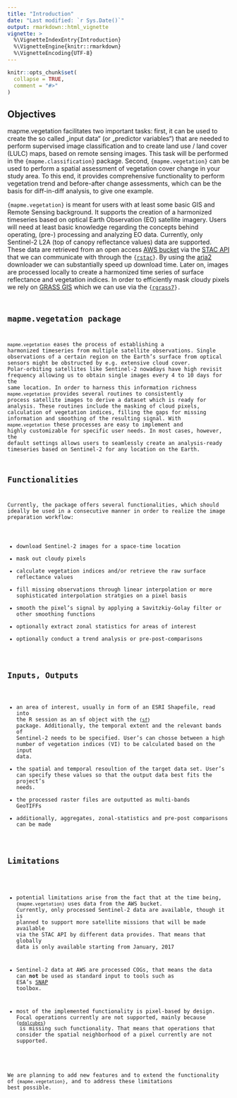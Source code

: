 ```yaml
---
title: "Introduction"
date: "Last modified: `r Sys.Date()`"
output: rmarkdown::html_vignette
vignette: >
  %\VignetteIndexEntry{Introduction}
  %\VignetteEngine{knitr::rmarkdown}
  %\VignetteEncoding{UTF-8}
---
```


```r
knitr::opts_chunk$set(
  collapse = TRUE,
  comment = "#>"
)
```

## Objectives 

mapme.vegetation facilitates two important tasks: first, it can be used to create 
the so called „input data“ (or „predictor variables“) that are needed to perform 
supervised image classification and to create land use / land cover (LULC) maps, 
based on remote sensing images. This task will be performed in the `{mapme.classification}` 
package. Second, `{mapme.vegetation}` can be used to perform a spatial assessment of 
vegetation cover change in your study area. To this end, it provides comprehensive 
functionality to perform vegetation trend and before-after change assessments, 
which can be the basis for diff-in-diff analysis, to give one example.

`{mapme.vegetation}` is meant for users with at least some basic GIS and Remote 
Sensing background. It supports the creation of a harmonized timeseries based on optical 
Earth Observation (EO) satellite imagery. Users will need at least basic knowledge 
regarding the concepts behind operating, (pre-) processing and analyzing EO data. 
Currently, only Sentinel-2 L2A (top of canopy reflectance values) data are supported. 
These data are retrieved from an open access [AWS bucket](https://registry.opendata.aws/sentinel-2/) via the [STAC API](https://stacspec.org/)
that we can communicate with through the <code>{[rstac](https://cran.r-project.org/web/packages/rstac/index.html)}</code>.
By using the [aria2](https://aria2.github.io/) downloader we can substantially 
speed up download time. Later on, images are processed locally to create a harmonized
time series of surface reflectance and vegetation indices. In order to efficiently
mask cloudy pixels we rely on [GRASS GIS](https://grass.osgeo.org/) which we can
use via the <code>{[rgrass7](https://cran.r-project.org/web/packages/rgrass7/index.html)}.

## mapme.vegetation package

`mapme.vegetation` eases the process of establishing a harmonized timeseries from
multiple satellite observations. Single observations of a certain region 
on the Earth's surface from optical sensors might be obstructed by e.g. extensive 
cloud cover. Polar-orbiting satellites like Sentinel-2 nowadays have high revisit frequency 
allowing us to obtain single images every 4 to 10 days for the same location. In 
order to harness this information richness `mapme.vegetation` provides several 
routines to consistently process satellite images to derive a dataset which is 
ready for analysis. These routines include the masking of cloud pixels, calculation 
of vegetation indices, filling the gaps for missing information and smoothing of 
the resulting signal. With `mapme.vegetation` these processes are easy to implement 
and highly customizable for specific user needs. In most cases, however, the 
default settings allows users to seamlessly create an analysis-ready timeseries 
based on Sentinel-2 for any location on the Earth.

## Functionalities

Currently, the package offers several functionalities, which should ideally be 
used in a consecutive manner in order to realize the image preparation workflow:

-  download Sentinel-2 images for a space-time location 
-  mask out cloudy pixels
-  calculate vegetation indices and/or retrieve the raw surface reflectance values
-  fill missing observations through linear interpolation or more sophisticated interpolation stratgies on a pixel basis
-  smooth the pixel's signal by applying a Savitzkiy-Golay filter or other smoothing functions
-  optionally extract zonal statistics for areas of interest
-  optionally conduct a trend analysis or pre-post-comparisons


## Inputs, Outputs

-  an area of interest, usually in form of an ESRI Shapefile, read into the R session
as an sf object with the <code>{[sf](https://cran.r-project.org/web/packages/sf/index.html)}</code> package.
Additionally, the temporal extent and the relevant bands of Sentinel-2 needs to be
specified. User's can chosse between a high number of vegetation indices (VI) to
be calculated based on the input data.
-  the spatial and temporal resoultion of the target data set. User's can  specify
these values so that the output data best fits the project's needs.
-  the processed raster files are outputted as multi-bands GeoTIFFs
-  additionally, aggregates, zonal-statistics and pre-post comparisons can be made

## Limitations

- potential limitations arise from the fact that at the time being, 
`{mapme.vegetation}` uses data from the AWS bucket. Currently, only processed
Sentinel-2 data are available, though it is planned to support more satellite missions
that will be made available via the STAC API by different data provides. That means that
globally data is only available starting from January, 2017

-  Sentinel-2 data at AWS are processed COGs, that means
the data can **not** be used as standard input to tools such as ESA's [SNAP](https://step.esa.int/main/toolboxes/snap/) 
toolbox. 

- most of the implemented functionality is pixel-based by design.
Focal operations currently are not supported, mainly because  <code>{[gdalcubes](https://cran.r-project.org/web/packages/gdalcubes/index.html)} </code>
is missing such functionality. That means that operations that consider the spatial
neighborhood of a pixel currently are not supported.

We are planning to add new features and to extend the 
functionality of `{mapme.vegetation}`, and to address these limitations best possible.

